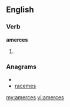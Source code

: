 ==English==

===Verb===
'''amerces'''

# {{third-person singular of|amerce}}

===Anagrams===
* {{alphagram|aceemrs}}
* [[racemes#English|racemes]]

[[my:amerces]]
[[vi:amerces]]